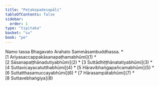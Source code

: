 ```yaml
---
title: "Peṭakopadesapāḷi"
tableOfContents: false
sidebar:
  order: 1
type: "tipitaka"
basket: "su"
book: "pe"
---
```


<Paragraph number="1" type="center" book="pe">
Namo tassa Bhagavato Arahato Sammāsambuddhassa.

</Paragraph>

<TableOfContents book="pe">
* [1 Ariyasaccappakāsanapaṭhamabhūmi](1)
* [2 Sāsanapaṭṭhānadutiyabhūmi](2)
* [3 Suttādhiṭṭhānatatiyabhūmi](3)
* [4 Suttavicayacatutthabhūmi](4)
* [5 Hāravibhaṅgapañcamabhūmi](5)
* [6 Suttatthasamuccayabhūmi](6)
* [7 Hārasampātabhūmi](7)
* [8 Suttavebhaṅgiya](8)
</TableOfContents>
